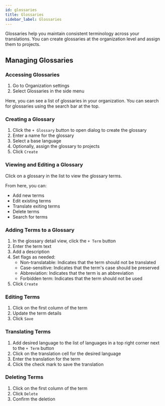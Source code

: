 ```yaml
---
id: glossaries
title: Glossaries
sidebar_label: Glossaries
---
```



Glossaries help you maintain consistent terminology across your translations.
You can create glossaries at the organization level and assign them to projects.

## Managing Glossaries

### Accessing Glossaries

1. Go to Organization settings
2. Select Glossaries in the side menu

<ScreenshotWrapper
  src="/img/docs/platform/glossaries/glossaries-list.webp"
  alt="Glossaries list"
/>

Here, you can see a list of glossaries in your organization.
You can search for glossaries using the search bar at the top.

### Creating a Glossary

1. Click the `+ Glossary` button to open dialog to create the glossary
2. Enter a name for the glossary
3. Select a base language
4. Optionally, assign the glossary to projects
5. Click `Create`

<ScreenshotWrapper
  src="/img/docs/platform/glossaries/create-glossary.webp"
  alt="Create glossary dialog"
/>

### Viewing and Editing a Glossary

Click on a glossary in the list to view the glossary terms.

<ScreenshotWrapper
  src="/img/docs/platform/glossaries/glossary-detail.webp"
  alt="Glossary detail view"
/>

From here, you can:
- Add new terms
- Edit existing terms
- Translate exiting terms
- Delete terms
- Search for terms

### Adding Terms to a Glossary

1. In the glossary detail view, click the `+ Term` button
2. Enter the term text
3. Add a description
4. Set flags as needed:
   - Non-translatable: Indicates that the term should not be translated
   - Case-sensitive: Indicates that the term's case should be preserved
   - Abbreviation: Indicates that the term is an abbreviation
   - Forbidden term: Indicates that the term should not be used
5. Click `Create`

<ScreenshotWrapper
  src="/img/docs/platform/glossaries/create-term.webp"
  alt="Create term dialog"
/>

### Editing Terms

1. Click on the first column of the term
2. Update the term details
3. Click `Save`

<ScreenshotWrapper
  src="/img/docs/platform/glossaries/edit-term.webp"
  alt="Edit term dialog"
/>

### Translating Terms

1. Add desired language to the list of languages in a top right corner next to the `+ Term` button
2. Click on the translation cell for the desired language
3. Enter the translation for the term
4. Click the check mark to save the translation

<ScreenshotWrapper
    src="/img/docs/platform/glossaries/translate-term.webp"
    alt="Translate term editor"
/>

### Deleting Terms

1. Click on the first column of the term
2. Click `Delete`
3. Confirm the deletion
